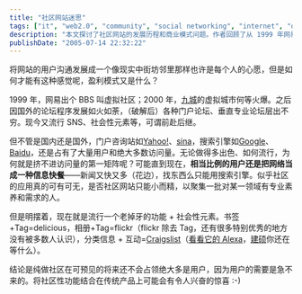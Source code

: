 ```yaml
---
title: "社区网站迷思"
tags: ["it", "web2.0", "community", "social networking", "internet", "online communities"]
description: "本文探讨了社区网站的发展历程和商业模式问题。作者回顾了从 1999 年网易虚拟社区、2000 年九城虚拟城市，到后来的各类论坛及现代 SNS 社交网站的演变过程。文章指出，尽管社区网站不断演进，但门户网站和搜索引擎仍然占据着主要流量，原因可能是多数用户仍将互联网视为“信息快餐”。作者观察到当时流行的趋势是将传统功能与社交元素结合，如书签 + 标签=delicious，相册 + 标签=flickr，并认为纯社区网站在当时还难以吸引多数用户，但将社区功能整合到传统产品中可能会带来惊喜。"
publishDate: "2005-07-14 22:32:22"
---
```


将网站的用户沟通发展成一个像现实中街坊邻里那样也许是每个人的心愿，但是如何才能有这种感觉呢，盈利模式又是什么？

1999 年，网易出个 BBS 叫虚拟社区；2000 年，[九城](http://www.the9.com/)的虚拟城市何等火爆。之后因国外的论坛程序发展如火如荼，（破解后）各种门户论坛、垂直专业论坛层出不穷。现今又流行 SNS、社会性元素等，可谓前赴后继。

但不管是国内还是国外，门户咨询站如[Yahoo!](http://www.yahoo.com/)、[sina](http://www.sina.com.cn/)，搜索引擎如[Google](http://www.google.com/)、[Baidu](http://www.baidu.com/)，还是占有了大量用户和绝大多数访问量。无论做得多出色、如何流行，为何就是挤不进访问量的第一矩阵呢？可能直到现在，**相当比例的用户还是把网络当成一种信息快餐**——新闻又快又多（花边），找东西么只能用搜索引擎。似乎社区的应用真的可有可无，是否社区网站只能小而精，以聚集一批对某一领域有专业素养和需求的人。

但是明摆着，现在就是流行一个老掉牙的功能 + 社会性元素。书签+Tag=delicious，相册+Tag=flickr（flickr 除去 Tag，还有很多特别优秀的地方没有被多数人认识），分类信息 + 互动=[Craigslist](http://www.craigslist.org/)（[看看它的 Alexa](http://www.alexa.com/data/details/traffic_details?q=&url=craigslist.org)，[建硕](http://home.wangjianshuo.com/cn/)你还在等什么）。

结论是纯做社区在可预见的将来还不会占领绝大多是用户，因为用户的需要是急不来的。将社区性功能结合在传统产品上可能会有令人兴奋的惊喜 :-)

